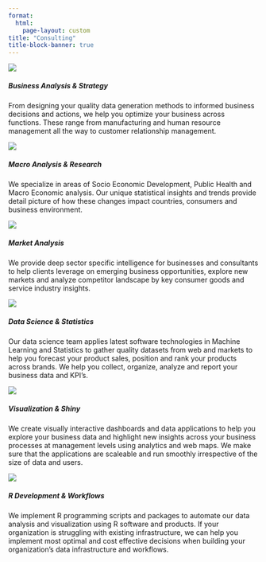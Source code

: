 ```yaml
---
format:
  html:
    page-layout: custom
title: "Consulting"
title-block-banner: true
---
```


::: {#consult .grid}
::: {.consulting .g-col-4}
<img src="images/services/business-analysis-strategy.png"/>

<h5>Business Analysis & Strategy</h5>

<p>From designing your quality data generation methods to informed business decisions and actions, we help you optimize your business across functions. These range from manufacturing and human resource management all the way to customer relationship management.</p>
:::

::: {.consulting .g-col-4}
<img src="images/services/Macro-Analysis-Research.png"/>

<h5>Macro Analysis & Research</h5>

<p>We specialize in areas of Socio Economic Development, Public Health and Macro Economic analysis. Our unique statistical insights and trends provide detail picture of how these changes impact countries, consumers and business environment.</p>
:::

::: {.consulting .g-col-4}
<img src="images/services/market-analysis.png"/>

<h5>Market Analysis</h5>

<p>We provide deep sector specific intelligence for businesses and consultants to help clients leverage on emerging business opportunities, explore new markets and analyze competitor landscape by key consumer goods and service industry insights.</p>
:::

::: {.consulting .g-col-4}
<img src="images/services/datascience.png"/>

<h5>Data Science & Statistics</h5>

<p>Our data science team applies latest software technologies in Machine Learning and Statistics to gather quality datasets from web and markets to help you forecast your product sales, position and rank your products across brands. We help you collect, organize, analyze and report your business data and KPI's.</p>
:::

::: {.consulting .g-col-4}
<img src="images/services/visualization&amp;shiny.png"/>

<h5>Visualization & Shiny</h5>

<p>We create visually interactive dashboards and data applications to help you explore your business data and highlight new insights across your business processes at management levels using analytics and web maps. We make sure that the applications are scaleable and run smoothly irrespective of the size of data and users.</p>

:::

::: {.consulting .g-col-4}
<img src="images/services/workflow.png"/>

<h5>R Development & Workflows</h5>

<p>We implement R programming scripts and packages to automate our data analysis and visualization using R software and products. If your organization is struggling with existing infrastructure, we can help you implement most optimal and cost effective decisions when building your organization's data infrastructure and workflows.</p>
:::
:::
